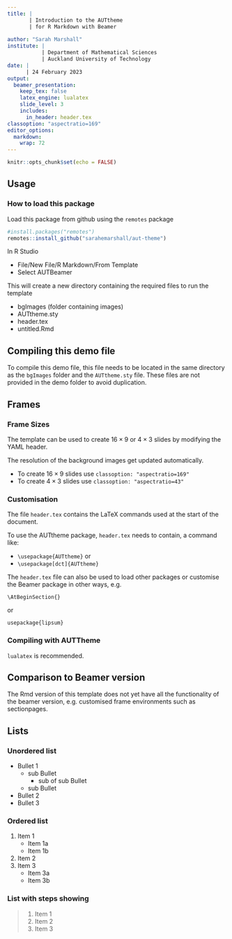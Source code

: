 ```yaml
---
title: | 
       | Introduction to the AUTtheme 
       | for R Markdown with Beamer
       
author: "Sarah Marshall"
institute: |
           | Department of Mathematical Sciences
           | Auckland University of Technology
date: |
      | 24 February 2023
output: 
  beamer_presentation:
    keep_tex: false
    latex_engine: lualatex    
    slide_level: 3
    includes:
      in_header: header.tex
classoption: "aspectratio=169"
editor_options: 
  markdown: 
    wrap: 72
---
```


```r
knitr::opts_chunk$set(echo = FALSE)
```

## Usage

### How to load this package

Load this package from github using the `remotes` package

```r
#install.packages("remotes") 
remotes::install_github("sarahemarshall/aut-theme")
```

In R Studio

-   File/New File/R Markdown/From Template
-   Select AUTBeamer

This will create a new directory containing the required files to run
the template

-   bgImages (folder containing images)
-   AUTtheme.sty
-   header.tex
-   untitled.Rmd

## Compiling this demo file

To compile this demo file, this file needs to be located in the same
directory as the `bgImages` folder and the `AUTtheme.sty` file. These files 
are not provided in the demo folder to avoid duplication.


## Frames

### Frame Sizes

The template can be used to create $16\times9$ or $4 \times 3$ slides
 by modifying the YAML header.
 
The resolution of the background images get updated automatically.

-   To create $16 \times 9$ slides use
    `classoption: "aspectratio=169"`
-   To create $4 \times 3$ slides use
    `classoption: "aspectratio=43"`

### Customisation

The file `header.tex` contains the LaTeX commands used at the start of
the document.

To use the AUTtheme package, `header.tex` needs to contain, a command
like: 

* `\usepackage{AUTtheme}` or 
* `\usepackage[dct]{AUTtheme}`

The `header.tex` file can also be used to load other packages or
customise the Beamer package in other ways, e.g.

`\AtBeginSection{}`

or

`usepackage{lipsum}`

### Compiling with AUTTheme

`lualatex` is recommended.


## Comparison to Beamer version

The Rmd version of this template does not yet have all the functionality
of the beamer version, e.g. customised frame environments such as sectionpages.

## Lists

### Unordered list

-   Bullet 1
    -   sub Bullet
        -   sub of sub Bullet
    -   sub Bullet
-   Bullet 2
-   Bullet 3

### Ordered list

1.  Item 1
    -   Item 1a
    -   Item 1b
2.  Item 2
3.  Item 3
    -   Item 3a
    -   Item 3b

### List with steps showing

> 1.  Item 1
> 2.  Item 2\
> 3.  Item 3
